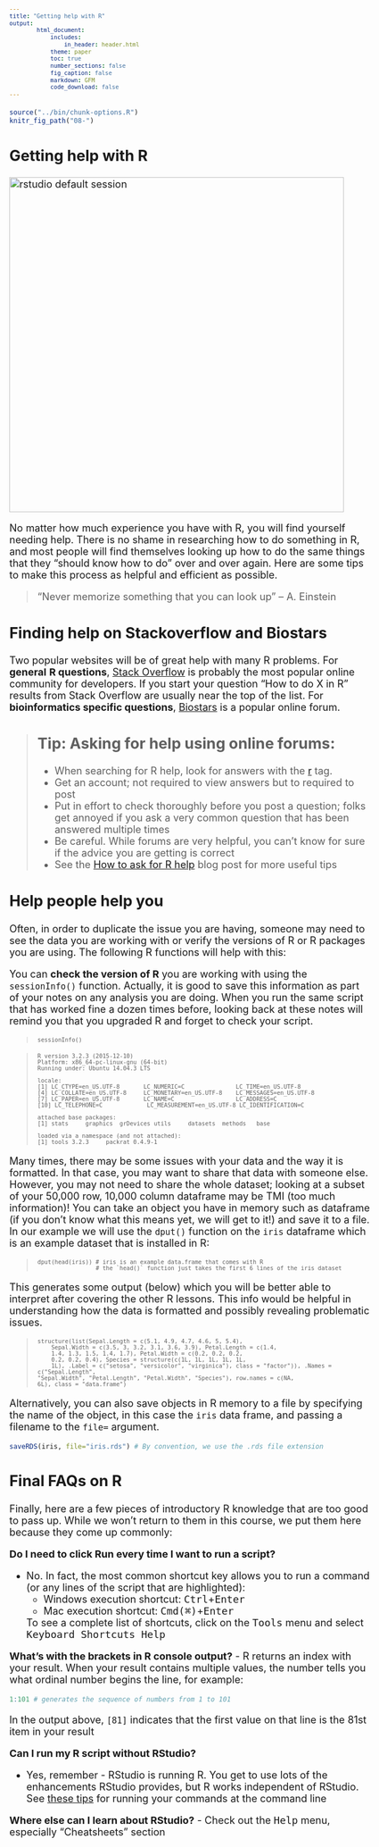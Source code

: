 ```yaml
---
title: "Getting help with R"
output:
        html_document:
            includes:
                in_header: header.html
            theme: paper
            toc: true
            number_sections: false
            fig_caption: false
            markdown: GFM
            code_download: false
---
```


<style type="text/css">

body, td {
   font-size: 18px;
}
code.r{
  font-size: 12px;
}
pre {
  font-size: 12px
}

</style>

<!--
---
title: "Getting help with R"
teaching: 10
exercises: 5
questions:
- "How do I get help using R and RStudio?"
objectives:
- "Locate help for an R function using `?`, `??`, and `args()`"
- "Check the version of R"
- "Be able to ask effective questions when searching for help on forums or using web searches"

keypoints:
- "R provides thousands of functions for analyzing data, and provides several way to get help"
- "Using R will mean searching for online help, and there are tips and resources on how to search effectively"
source: Rmd
---
-->

```r
source("../bin/chunk-options.R")
knitr_fig_path("08-")
```


## Getting help with R

<img src="images/oreilly_book_covers.png" alt="rstudio default session" style="width: 600px;"/>

No matter how much experience you have with R, you will find yourself needing help. There is no shame in researching how to do something in R, and most people will find themselves looking up how to do the same things that they "should know how to do" over and over again. Here are some tips to make this process as helpful and efficient as possible.

> "Never memorize something that you can look up"
> -- A. Einstein

## Finding help on Stackoverflow and Biostars

Two popular websites will be of great help with many R problems. For **general** **R questions**, [Stack Overflow](https://stackoverflow.com/) is probably the most popular online community for developers. If you start your question "How to do X in R" results from Stack Overflow are usually near the top of the list. For **bioinformatics specific questions**, [Biostars](https://www.biostars.org/) is a popular online forum.

> ## Tip: Asking for help using online forums:
>
> - When searching for R help, look for answers with the [r](https://stackoverflow.com/questions/tagged/r) tag.
> - Get an account; not required to view answers but to required to post
> - Put in effort to check thoroughly before you post a question; folks get annoyed if you ask a very common question that has been answered multiple times
> - Be careful. While forums are very helpful, you can't know for sure if the advice you are getting is correct
> - See the [How to ask for R help](http://blog.revolutionanalytics.com/2014/01/how-to-ask-for-r-help.html) blog post for more useful tips
>


## Help people help you

Often, in order to duplicate the issue you are having, someone may need to see the data you are working with or verify the versions of R or R packages you are using. The following R functions will help with this:

You can **check the version of R** you are working with using the `sessionInfo()` function. Actually, it is good to save this information as part of your notes on any analysis you are doing. When you run the same script that has worked fine a dozen times before, looking back at these notes will remind you that you upgraded R and forget to check your script.


> ~~~
> sessionInfo()
> ~~~

> ~~~
> R version 3.2.3 (2015-12-10)
> Platform: x86_64-pc-linux-gnu (64-bit)
> Running under: Ubuntu 14.04.3 LTS
>
> locale:
> [1] LC_CTYPE=en_US.UTF-8       LC_NUMERIC=C               LC_TIME=en_US.UTF-8
> [4] LC_COLLATE=en_US.UTF-8     LC_MONETARY=en_US.UTF-8    LC_MESSAGES=en_US.UTF-8
> [7] LC_PAPER=en_US.UTF-8       LC_NAME=C                  LC_ADDRESS=C
> [10] LC_TELEPHONE=C             LC_MEASUREMENT=en_US.UTF-8 LC_IDENTIFICATION=C
>
> attached base packages:
> [1] stats     graphics  grDevices utils     datasets  methods   base
>
> loaded via a namespace (and not attached):
> [1] tools_3.2.3     packrat_0.4.9-1
> ~~~


Many times, there may be some issues with your data and the way it is formatted. In that case, you may want to share that data with someone else. However, you may not need to share the whole dataset; looking at a subset of your 50,000 row, 10,000 column dataframe may be TMI (too much information)! You can take an object you have in memory such as dataframe (if you don't know what this means yet, we will get to it!) and save it to a file. In our example we will use the `dput()` function on the `iris` dataframe which is an example dataset that is installed in R:


> ~~~
> dput(head(iris)) # iris is an example data.frame that comes with R
>                  # the `head()` function just takes the first 6 lines of the iris dataset
> ~~~

This generates some output (below) which you will be better able to interpret after covering the other R lessons. This info would be helpful in understanding how the data is formatted and possibly revealing problematic issues.

> ~~~
> structure(list(Sepal.Length = c(5.1, 4.9, 4.7, 4.6, 5, 5.4),
>     Sepal.Width = c(3.5, 3, 3.2, 3.1, 3.6, 3.9), Petal.Length = c(1.4,
>     1.4, 1.3, 1.5, 1.4, 1.7), Petal.Width = c(0.2, 0.2, 0.2,
>     0.2, 0.2, 0.4), Species = structure(c(1L, 1L, 1L, 1L, 1L,
>     1L), .Label = c("setosa", "versicolor", "virginica"), class = "factor")), .Names = c("Sepal.Length",
> "Sepal.Width", "Petal.Length", "Petal.Width", "Species"), row.names = c(NA,
> 6L), class = "data.frame")
> ~~~


Alternatively, you can also save objects in R memory to a file by specifying the name of the object, in this case the `iris` data frame, and passing a filename to the `file=` argument.

```r
saveRDS(iris, file="iris.rds") # By convention, we use the .rds file extension
```

## Final FAQs on R

Finally, here are a few pieces of introductory R knowledge that are too good to pass up. While we won't return to them in this course, we put them here because they come up commonly:

**Do I need to click Run every time I want to run a script?**

- No. In fact, the most common shortcut key allows you to run a command (or any lines of the script that are highlighted):
  - Windows execution shortcut: <KBD>Ctrl</KBD>+<KBD>Enter</KBD>
  - Mac execution shortcut: <KBD>Cmd(⌘)</KBD>+<KBD>Enter</KBD>

  To see a complete list of shortcuts, click on the <KBD>Tools</KBD> menu and select <KBD>Keyboard Shortcuts Help</KBD>

**What's with the brackets in R console output?**
- R returns an index with your result. When your result contains multiple values, the number tells you what ordinal number begins the line, for example:

```r
1:101 # generates the sequence of numbers from 1 to 101
```

In the output above, `[81]` indicates that the first value on that line is the 81st item in your result



**Can I run my R script without RStudio?**

- Yes, remember - RStudio is running R. You get to use lots of the enhancements RStudio provides, but R works independent of RStudio. See [these tips](https://support.rstudio.com/hc/en-us/articles/218012917-How-to-run-R-scripts-from-the-command-line) for running your commands at the command line


**Where else can I learn about RStudio?**
- Check out the <KBD>Help</KBD> menu, especially "Cheatsheets" section
